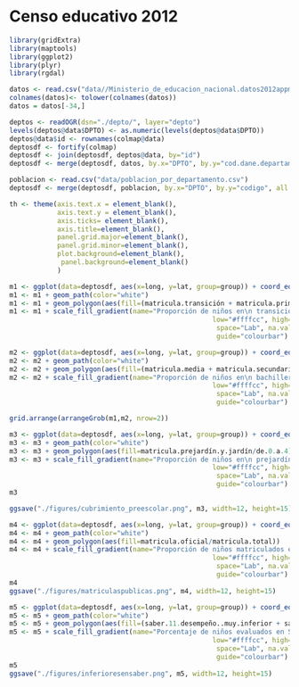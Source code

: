 Censo educativo 2012
========================================================

```r
library(gridExtra)
library(maptools)
library(ggplot2)
library(plyr)
library(rgdal)
```


```r
datos <- read.csv("data//Ministerio_de_educacion_nacional.datos2012appmovilepbmdepto - Depto.csv")
colnames(datos)<- tolower(colnames(datos))
datos = datos[-34,]
```

```r
deptos <- readOGR(dsn="./depto/", layer="depto")
levels(deptos@data$DPTO) <- as.numeric(levels(deptos@data$DPTO))
deptos@data$id <- rownames(colmap@data)
deptosdf <- fortify(colmap)
deptosdf <- join(deptosdf, deptos@data, by="id")
deptosdf <- merge(deptosdf, datos, by.x="DPTO", by.y="cod.dane.departamento", all.x=T, all.y=F)
```

```r
poblacion <- read.csv("data/poblacion_por_departamento.csv")
deptosdf <- merge(deptosdf, poblacion, by.x="DPTO", by.y="codigo", all.x=T, all.y=F)
```


```r
th <- theme(axis.text.x = element_blank(), 
            axis.text.y = element_blank(), 
            axis.ticks= element_blank(),
            axis.title=element_blank(),
            panel.grid.major=element_blank(), 
            panel.grid.minor=element_blank(), 
            plot.background=element_blank(), 
             panel.background=element_blank()
            )

m1 <- ggplot(data=deptosdf, aes(x=long, y=lat, group=group)) + coord_equal() + th
m1 <- m1 + geom_path(color="white")
m1 <- m1 + geom_polygon(aes(fill=(matricula.transición + matricula.primaria)/(de.5.a.9+de.10.a.14)))
m1 <- m1 + scale_fill_gradient(name="Proporción de niños en\n transición y primaria sobre total de\n niños de 5 a 15 años en el departamento",
                                                   low="#ffffcc", high="#ff4444", 
                                                    space="Lab", na.value="grey50",
                                                    guide="colourbar")
```

```r
m2 <- ggplot(data=deptosdf, aes(x=long, y=lat, group=group)) + coord_equal() + th
m2 <- m2 + geom_path(color="white")
m2 <- m2 + geom_polygon(aes(fill=(matricula.media + matricula.secundaria)/(de.10.a.14 + de.15.a.19)))
m2 <- m2 + scale_fill_gradient(name="Proporción de niños en\n bachillerato sobre total de\n niños de 10 a 20 años en el departamento",
                                                   low="#ffffcc", high="#ff4444", 
                                                    space="Lab", na.value="grey50",
                                                    guide="colourbar")
```

```r
grid.arrange(arrangeGrob(m1,m2, nrow=2))
```

```r
m3 <- ggplot(data=deptosdf, aes(x=long, y=lat, group=group)) + coord_equal() + th
m3 <- m3 + geom_path(color="white")
m3 <- m3 + geom_polygon(aes(fill=matricula.prejardín.y.jardín/de.0.a.4))
m3 <- m3 + scale_fill_gradient(name="Proporción de niños en\n prejardín y jardín sobre total de\n niños de 0 a 5 años en el departamento",
                                                   low="#ffffcc", high="#ff4444", 
                                                    space="Lab", na.value="grey50",
                                                    guide="colourbar")
m3

ggsave("./figures/cubrimiento_preescolar.png", m3, width=12, height=15)
```

```r
m4 <- ggplot(data=deptosdf, aes(x=long, y=lat, group=group)) + coord_equal() + th
m4 <- m4 + geom_path(color="white")
m4 <- m4 + geom_polygon(aes(fill=matricula.oficial/matricula.total))
m4 <- m4 + scale_fill_gradient(name="Proporción de niños matriculados en colegios públicos\n sobre total de niños matriculados en colegios\n en el departamento",
                                                   low="#ffffcc", high="#669900", 
                                                    space="Lab", na.value="grey50",
                                                    guide="colourbar")
m4
ggsave("./figures/matriculaspublicas.png", m4, width=12, height=15)
```

```r
m5 <- ggplot(data=deptosdf, aes(x=long, y=lat, group=group)) + coord_equal() + th
m5 <- m5 + geom_path(color="white")
m5 <- m5 + geom_polygon(aes(fill=(saber.11.desempeño..muy.inferior + saber.11.desempeño.inferior)*100))
m5 <- m5 + scale_fill_gradient(name="Porcentaje de niños evaluados en Saber 11\n con resultados clasificados como inferior o muy inferior",
                                                   low="#ffffcc", high="#ff6600", 
                                                    space="Lab", na.value="grey50",
                                                    guide="colourbar")
m5
ggsave("./figures/inferioresensaber.png", m5, width=12, height=15)
```